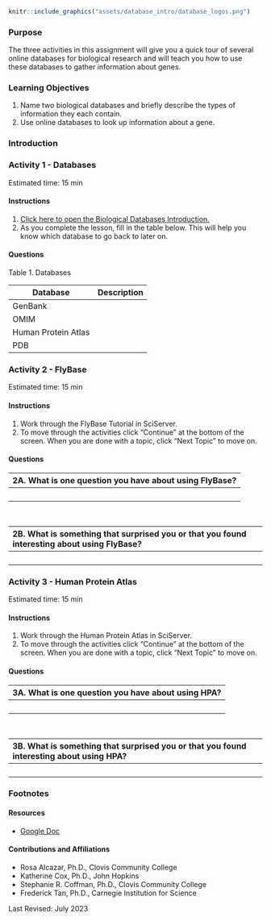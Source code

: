 
```r

knitr::include_graphics("assets/database_intro/database_logos.png")
```

### Purpose {-}

The three activities in this assignment will give you a quick tour of several online databases for biological research and will teach you how to use these databases to gather information about genes.

### Learning Objectives {-}

1. Name two biological databases and briefly describe the types of information they each contain.
1. Use online databases to look up information about a gene.

### Introduction {-}

### **Activity 1** - Databases {-}

Estimated time: 15 min

#### Instructions {-}

1. [Click here to open the Biological Databases Introduction.](https://www.c-moor.org/module-model-org-db/database-intro.html){target="_blank"}
1. As you complete the lesson, fill in the table below. This will help you know which database to go back to later on.

#### Questions {-}

Table 1. Databases

| Database            | Description |
| --------------------|-------------|
| GenBank             |             |
| OMIM                |             |
| Human Protein Atlas |             |
| PDB                 |             |

### **Activity 2** - FlyBase {-}

Estimated time: 15 min

#### Instructions {-}

1. Work through the FlyBase Tutorial in SciServer.
1. To move through the activities click "Continue" at the bottom of the screen. When you are done with a topic, click "Next Topic" to move on.

#### Questions {-}

| 2A. What is one question you have about using FlyBase? |
|:-|
| <br> |

<br>

| 2B. What is something that surprised you or that you found interesting about using FlyBase? |
|:-|
| <br> |

### **Activity 3** - Human Protein Atlas {-}

Estimated time: 15 min

#### Instructions {-}

1. Work through the Human Protein Atlas in SciServer.
1. To move through the activities click "Continue" at the bottom of the screen. When you are done with a topic, click "Next Topic" to move on.

#### Questions {-}

| 3A. What is one question you have about using HPA? |
|:-|
| <br> |

<br>

| 3B. What is something that surprised you or that you found interesting about using HPA? |
|:-|
| <br> |

### Footnotes {-}

#### Resources

- [Google Doc](https://docs.google.com/document/d/1M7rtDzyGVUxO2GVBp09bTBu4fMDxocTs)

#### Contributions and Affiliations

- Rosa Alcazar, Ph.D., Clovis Community College
- Katherine Cox, Ph.D., John Hopkins
- Stephanie R. Coffman, Ph.D., Clovis Community College
- Frederick Tan, Ph.D., Carnegie Institution for Science

Last Revised: July 2023
